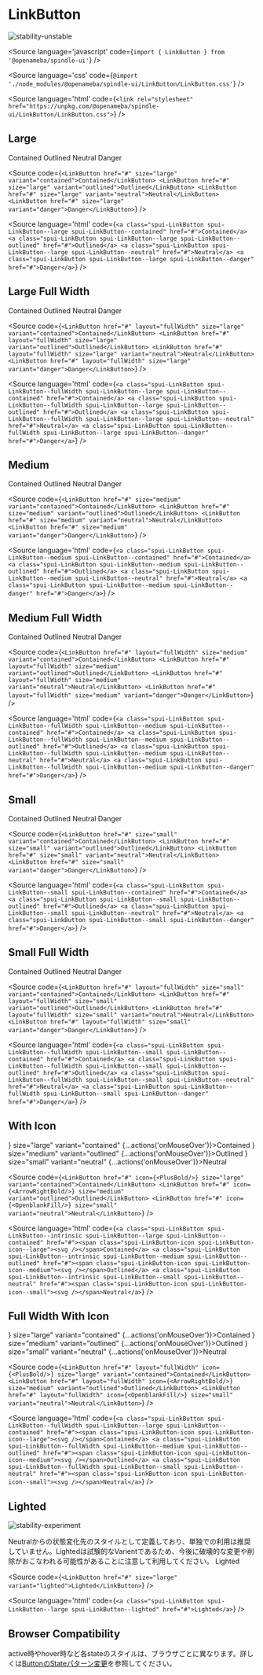 
# LinkButton

<Meta title="LinkButton" component={LinkButton} />

![stability-unstable](https://img.shields.io/badge/stability-unstable-yellow.svg)

<Source
  language='javascript'
  code={`import { LinkButton } from '@openameba/spindle-ui'`}
/>

<Source
  language='css'
  code={`@import './node_modules/@openameba/spindle-ui/LinkButton/LinkButton.css'`}
/>

<Source
  language='html'
  code={`<link rel="stylesheet" href="https://unpkg.com/@openameba/spindle-ui/LinkButton/LinkButton.css">`}
/>

## Large

<Preview withSource="open">
  <Story name="Large">
    <LinkButton href="#" size="large" variant="contained" {...actions('onMouseOver')}>Contained</LinkButton>
    <LinkButton href="#" size="large" variant="outlined" {...actions('onMouseOver')}>Outlined</LinkButton>
    <LinkButton href="#" size="large" variant="neutral" {...actions('onMouseOver')}>Neutral</LinkButton>
    <LinkButton href="#" size="large" variant="danger" {...actions('onMouseOver')}>Danger</LinkButton>
  </Story>
</Preview>

<Source
  code={`
<LinkButton href="#" size="large" variant="contained">Contained</LinkButton>
<LinkButton href="#" size="large" variant="outlined">Outlined</LinkButton>
<LinkButton href="#" size="large" variant="neutral">Neutral</LinkButton>
<LinkButton href="#" size="large" variant="danger">Danger</LinkButton>
  `}
/>

<Source
  language='html'
  code={`
<a class="spui-LinkButton spui-LinkButton--large spui-LinkButton--contained" href="#">Contained</a>
<a class="spui-LinkButton spui-LinkButton--large spui-LinkButton--outlined" href="#">Outlined</a>
<a class="spui-LinkButton spui-LinkButton--large spui-LinkButton--neutral" href="#">Neutral</a>
<a class="spui-LinkButton spui-LinkButton--large spui-LinkButton--danger" href="#">Danger</a>
  `}
/>

## Large Full Width

<Preview withSource="open">
  <Story name="Large Full Width">
    <LinkButton href="#" layout="fullWidth" size="large" variant="contained" {...actions('onMouseOver')}>Contained</LinkButton>
    <LinkButton href="#" layout="fullWidth" size="large" variant="outlined" {...actions('onMouseOver')}>Outlined</LinkButton>
    <LinkButton href="#" layout="fullWidth" size="large" variant="neutral" {...actions('onMouseOver')}>Neutral</LinkButton>
    <LinkButton href="#" layout="fullWidth" size="large" variant="danger" {...actions('onMouseOver')}>Danger</LinkButton>
  </Story>
</Preview>

<Source
  code={`
<LinkButton href="#" layout="fullWidth" size="large" variant="contained">Contained</LinkButton>
<LinkButton href="#" layout="fullWidth" size="large" variant="outlined">Outlined</LinkButton>
<LinkButton href="#" layout="fullWidth" size="large" variant="neutral">Neutral</LinkButton>
<LinkButton href="#" layout="fullWidth" size="large" variant="danger">Danger</LinkButton>
  `}
/>

<Source
  language='html'
  code={`
<a class="spui-LinkButton spui-LinkButton--fullWidth spui-LinkButton--large spui-LinkButton--contained" href="#">Contained</a>
<a class="spui-LinkButton spui-LinkButton--fullWidth spui-LinkButton--large spui-LinkButton--outlined" href="#">Outlined</a>
<a class="spui-LinkButton spui-LinkButton--fullWidth spui-LinkButton--large spui-LinkButton--neutral" href="#">Neutral</a>
<a class="spui-LinkButton spui-LinkButton--fullWidth spui-LinkButton--large spui-LinkButton--danger" href="#">Danger</a>
  `}
/>

## Medium

<Preview withSource="open">
  <Story name="Medium">
    <LinkButton href="#" size="medium" variant="contained" {...actions('onMouseOver')}>Contained</LinkButton>
    <LinkButton href="#" size="medium" variant="outlined" {...actions('onMouseOver')}>Outlined</LinkButton>
    <LinkButton href="#" size="medium" variant="neutral" {...actions('onMouseOver')}>Neutral</LinkButton>
    <LinkButton href="#" size="medium" variant="danger" {...actions('onMouseOver')}>Danger</LinkButton>
  </Story>
</Preview>

<Source
  code={`
<LinkButton href="#" size="medium" variant="contained">Contained</LinkButton>
<LinkButton href="#" size="medium" variant="outlined">Outlined</LinkButton>
<LinkButton href="#" size="medium" variant="neutral">Neutral</LinkButton>
<LinkButton href="#" size="medium" variant="danger">Danger</LinkButton>
  `}
/>

<Source
  language='html'
  code={`
<a class="spui-LinkButton spui-LinkButton--medium spui-LinkButton--contained" href="#">Contained</a>
<a class="spui-LinkButton spui-LinkButton--medium spui-LinkButton--outlined" href="#">Outlined</a>
<a class="spui-LinkButton spui-LinkButton--medium spui-LinkButton--neutral" href="#">Neutral</a>
<a class="spui-LinkButton spui-LinkButton--medium spui-LinkButton--danger" href="#">Danger</a>
  `}
/>

## Medium Full Width

<Preview withSource="open">
  <Story name="Medium Full Width">
    <LinkButton href="#" layout="fullWidth" size="medium" variant="contained" {...actions('onMouseOver')}>Contained</LinkButton>
    <LinkButton href="#" layout="fullWidth" size="medium" variant="outlined" {...actions('onMouseOver')}>Outlined</LinkButton>
    <LinkButton href="#" layout="fullWidth" size="medium" variant="neutral" {...actions('onMouseOver')}>Neutral</LinkButton>
    <LinkButton href="#" layout="fullWidth" size="medium" variant="danger" {...actions('onMouseOver')}>Danger</LinkButton>
  </Story>
</Preview>

<Source
  code={`
<LinkButton href="#" layout="fullWidth" size="medium" variant="contained">Contained</LinkButton>
<LinkButton href="#" layout="fullWidth" size="medium" variant="outlined">Outlined</LinkButton>
<LinkButton href="#" layout="fullWidth" size="medium" variant="neutral">Neutral</LinkButton>
<LinkButton href="#" layout="fullWidth" size="medium" variant="danger">Danger</LinkButton>
  `}
/>

<Source
  language='html'
  code={`
<a class="spui-LinkButton spui-LinkButton--fullWidth spui-LinkButton--medium spui-LinkButton--contained" href="#">Contained</a>
<a class="spui-LinkButton spui-LinkButton--fullWidth spui-LinkButton--medium spui-LinkButton--outlined" href="#">Outlined</a>
<a class="spui-LinkButton spui-LinkButton--fullWidth spui-LinkButton--medium spui-LinkButton--neutral" href="#">Neutral</a>
<a class="spui-LinkButton spui-LinkButton--fullWidth spui-LinkButton--medium spui-LinkButton--danger" href="#">Danger</a>
  `}
/>

## Small

<Preview withSource="open">
  <Story name="Small">
    <LinkButton href="#" size="small" variant="contained" {...actions('onMouseOver')}>Contained</LinkButton>
    <LinkButton href="#" size="small" variant="outlined" {...actions('onMouseOver')}>Outlined</LinkButton>
    <LinkButton href="#" size="small" variant="neutral" {...actions('onMouseOver')}>Neutral</LinkButton>
    <LinkButton href="#" size="small" variant="danger" {...actions('onMouseOver')}>Danger</LinkButton>
  </Story>
</Preview>

<Source
  code={`
<LinkButton href="#" size="small" variant="contained">Contained</LinkButton>
<LinkButton href="#" size="small" variant="outlined">Outlined</LinkButton>
<LinkButton href="#" size="small" variant="neutral">Neutral</LinkButton>
<LinkButton href="#" size="small" variant="danger">Danger</LinkButton>
  `}
/>

<Source
  language='html'
  code={`
<a class="spui-LinkButton spui-LinkButton--small spui-LinkButton--contained" href="#">Contained</a>
<a class="spui-LinkButton spui-LinkButton--small spui-LinkButton--outlined" href="#">Outlined</a>
<a class="spui-LinkButton spui-LinkButton--small spui-LinkButton--neutral" href="#">Neutral</a>
<a class="spui-LinkButton spui-LinkButton--small spui-LinkButton--danger" href="#">Danger</a>
  `}
/>

## Small Full Width

<Preview withSource="open">
  <Story name="Small Full Width">
    <LinkButton href="#" layout="fullWidth" size="small" variant="contained" {...actions('onMouseOver')}>Contained</LinkButton>
    <LinkButton href="#" layout="fullWidth" size="small" variant="outlined" {...actions('onMouseOver')}>Outlined</LinkButton>
    <LinkButton href="#" layout="fullWidth" size="small" variant="neutral" {...actions('onMouseOver')}>Neutral</LinkButton>
    <LinkButton href="#" layout="fullWidth" size="small" variant="danger" {...actions('onMouseOver')}>Danger</LinkButton>
  </Story>
</Preview>

<Source
  code={`
<LinkButton href="#" layout="fullWidth" size="small" variant="contained">Contained</LinkButton>
<LinkButton href="#" layout="fullWidth" size="small" variant="outlined">Outlined</LinkButton>
<LinkButton href="#" layout="fullWidth" size="small" variant="neutral">Neutral</LinkButton>
<LinkButton href="#" layout="fullWidth" size="small" variant="danger">Danger</LinkButton>
  `}
/>

<Source
  language='html'
  code={`
<a class="spui-LinkButton spui-LinkButton--fullWidth spui-LinkButton--small spui-LinkButton--contained" href="#">Contained</a>
<a class="spui-LinkButton spui-LinkButton--fullWidth spui-LinkButton--small spui-LinkButton--outlined" href="#">Outlined</a>
<a class="spui-LinkButton spui-LinkButton--fullWidth spui-LinkButton--small spui-LinkButton--neutral" href="#">Neutral</a>
<a class="spui-LinkButton spui-LinkButton--fullWidth spui-LinkButton--small spui-LinkButton--danger" href="#">Danger</a>
  `}
/>

## With Icon

<Preview withSource="open">
  <Story name="With Icon">
    <LinkButton href="#" icon={<PlusBold/>} size="large" variant="contained" {...actions('onMouseOver')}>Contained</LinkButton>
    <LinkButton href="#" icon={<ArrowRightBold/>} size="medium" variant="outlined" {...actions('onMouseOver')}>Outlined</LinkButton>
    <LinkButton href="#" icon={<OpenblankFill/>} size="small" variant="neutral" {...actions('onMouseOver')}>Neutral</LinkButton>
  </Story>
</Preview>

<Source
  code={`
<LinkButton href="#" icon={<PlusBold/>} size="large" variant="contained">Contained</LinkButton>
<LinkButton href="#" icon={<ArrowRightBold/>} size="medium" variant="outlined">Outlined</LinkButton>
<LinkButton href="#" icon={<OpenblankFill/>} size="small" variant="neutral">Neutral</LinkButton>
  `}
/>

<Source
  language='html'
  code={`
<a class="spui-LinkButton spui-LinkButton--intrinsic spui-LinkButton--large spui-LinkButton--contained" href="#"><span class="spui-LinkButton-icon spui-LinkButton-icon--large"><svg /></span>Contained</a>
<a class="spui-LinkButton spui-LinkButton--intrinsic spui-LinkButton--medium spui-LinkButton--outlined" href="#"><span class="spui-LinkButton-icon spui-LinkButton-icon--medium"><svg /></span>Outlined</a>
<a class="spui-LinkButton spui-LinkButton--intrinsic spui-LinkButton--small spui-LinkButton--neutral" href="#"><span class="spui-LinkButton-icon spui-LinkButton-icon--small"><svg /></span>Neutral</a>
  `}
/>

## Full Width With Icon

<Preview withSource="open">
  <Story name="Full Width With Icon">
    <LinkButton href="#" layout="fullWidth" icon={<PlusBold/>} size="large" variant="contained" {...actions('onMouseOver')}>Contained</LinkButton>
    <LinkButton href="#" layout="fullWidth" icon={<ArrowRightBold/>} size="medium" variant="outlined" {...actions('onMouseOver')}>Outlined</LinkButton>
    <LinkButton href="#" layout="fullWidth" icon={<OpenblankFill/>} size="small" variant="neutral" {...actions('onMouseOver')}>Neutral</LinkButton>
  </Story>
</Preview>

<Source
  code={`
<LinkButton href="#" layout="fullWidth" icon={<PlusBold/>} size="large" variant="contained">Contained</LinkButton>
<LinkButton href="#" layout="fullWidth" icon={<ArrowRightBold/>} size="medium" variant="outlined">Outlined</LinkButton>
<LinkButton href="#" layout="fullWidth" icon={<OpenblankFill/>} size="small" variant="neutral">Neutral</LinkButton>
  `}
/>

<Source
  language='html'
  code={`
<a class="spui-LinkButton spui-LinkButton--fullWidth spui-LinkButton--large spui-LinkButton--contained" href="#"><span class="spui-LinkButton-icon spui-LinkButton-icon--large"><svg /></span>Contained</a>
<a class="spui-LinkButton spui-LinkButton--fullWidth spui-LinkButton--medium spui-LinkButton--outlined" href="#"><span class="spui-LinkButton-icon spui-LinkButton-icon--medium"><svg /></span>Outlined</a>
<a class="spui-LinkButton spui-LinkButton--fullWidth spui-LinkButton--small spui-LinkButton--neutral" href="#"><span class="spui-LinkButton-icon spui-LinkButton-icon--small"><svg /></span>Neutral</a>
  `}
/>

## Lighted

![stability-experiment](https://img.shields.io/badge/stability-experiment-red.svg)

<Description>
  Neutralからの状態変化先のスタイルとして定義しており、単独での利用は推奨していません。Lightedは試験的なVarientであるため、今後に破壊的な変更や削除がおこなわれる可能性があることに注意して利用してください。
</Description>

<Preview withSource="open">
  <Story name="Lighted">
    <LinkButton href="#" size="large" variant="lighted" {...actions('onMouseOver')}>Lighted</LinkButton>
  </Story>
</Preview>

<Source
  code={`
<LinkButton href="#" size="large" variant="lighted">Lighted</LinkButton>
  `}
/>

<Source
  language='html'
  code={`
<a class="spui-LinkButton spui-LinkButton--large spui-LinkButton--lighted" href="#">Lighted</a>
  `}
/>

## Browser Compatibility
<Description>active時やhover時など各stateのスタイルは、ブラウザごとに異なります。詳しくは[ButtonのStateパターン変更](https://github.com/openameba/spindle/issues/13)を参照してください。</Description>

